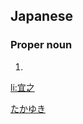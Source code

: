 ==Japanese==
{{ja-kanjitab|宜|之}}

===Proper noun===
{{ja-pos|proper|たかゆき}}

# {{given name|male|lang=ja}}

[[Category:Japanese male given names|たかゆき]]

[[li:宜之]]